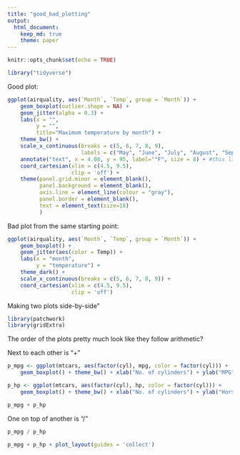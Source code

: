 ```yaml
---
title: "good_bad_plotting"
output: 
  html_document:
    keep_md: true
    theme: paper
---
```


```r
knitr::opts_chunk$set(echo = TRUE)
```

```r
library("tidyverse")
```
 
 
Good plot:
```r
ggplot(airquality, aes(`Month`, `Temp`, group = `Month`)) +
    geom_boxplot(outlier.shape = NA) +
    geom_jitter(alpha = 0.3) +
    labs(x = "",
         y = "",
         title="Maximum temperature by month") +
    theme_bw() + 
    scale_x_continuous(breaks = c(5, 6, 7, 8, 9), 
                       labels = c("May", "June", "July", "August", "September")) +
    annotate("text", x = 4.08, y = 95, label="°F", size = 8) + #this line is scaling so you can see the temp diff better
    coord_cartesian(xlim = c(4.5, 9.5),
                    clip = 'off') + 
    theme(panel.grid.minor = element_blank(),
          panel.background = element_blank(), 
          axis.line = element_line(colour = "gray"),
          panel.border = element_blank(),
          text = element_text(size=18)
          )
```


Bad plot from the same starting point:
```r
ggplot(airquality, aes(`Month`, `Temp`, group = `Month`)) +
    geom_boxplot() +
    geom_jitter(aes(color = Temp)) +
    labs(x = "month",
         y = "temperature") +
    theme_dark() + 
    scale_x_continuous(breaks = c(5, 6, 7, 8, 9)) +
    coord_cartesian(xlim = c(4.5, 9.5),
                    clip = 'off') 
```
 
Making two plots side-by-side"
```r
library(patchwork)
library(gridExtra)
```

The order of the plots pretty much look like they follow arithmetic?

Next to each other is "+"
```r
p_mpg <- ggplot(mtcars, aes(factor(cyl), mpg, color = factor(cyl))) + 
    geom_boxplot() + theme_bw() + xlab("No. of cylinders") + ylab("MPG")

p_hp <- ggplot(mtcars, aes(factor(cyl), hp, color = factor(cyl))) + 
    geom_boxplot() + theme_bw() + xlab("No. of cylinders") + ylab("Horsepower")

p_mpg + p_hp 
```


One on top of another is "/"
```r
p_mpg / p_hp
```

```r
p_mpg + p_hp + plot_layout(guides = 'collect')

```

